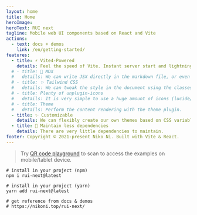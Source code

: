 ```yaml
---
layout: home
title: Home
heroImage:
heroText: RUI next
tagline: Mobile web UI components based on React and Vite
actions:
  - text: docs + demos
    link: /en/getting-started/
features:
  - title: ⚡️ Vite4-Powered
    details: Feel the speed of Vite. Instant server start and lightning fast HMR that stays fast regardless of the app size.
  # - title: 📘 MDX
  #   details: We can write JSX directly in the markdown file, or even import components.
  # - title: ✨ Tailwind CSS
  #   details: We can tweak the style in the document using the classes provided by Tailwind CSS.
  # - title: Plenty of unplugin-icons
  #   details: It is very simple to use a huge amount of icons (lucide/openmoji/tabler) in the document on demand.
  # - title: Theme
  #   details: Perform the content rendering with the theme plugin.
  - title: ✨ Customizable
    details: We can flexibly create our own themes based on CSS variables.
  - title: 📘 Maintain less dependencies
    details: There are very little dependencies to maintain.
footer: Copyright © 2021-present Niko Ni. Built with Vite & React.
---
```



> Try [QR code playground](/en/qr-code/) to scan to access the examples on mobile/tablet device. <IconLightning className="text-[1.3em] text-amber-500" />

```shell
# install in your project (npm)
npm i rui-next@latest

# install in your project (yarn)
yarn add rui-next@latest

# get reference from docs & demos
# https://nikoni.top/rui-next/
```
